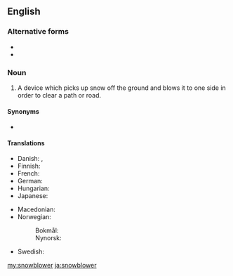 {{also|snow blower}}
==English==

===Alternative forms===
* {{l|en|snow blower}}
* {{l|en|snow-blower}}

===Noun===
{{en-noun}}
# A device which picks up snow off the ground and blows it to one side in order to clear a path or road.

====Synonyms====
* {{l|en|snowthrower}}

====Translations====
{{trans-top|a device for clearing a path or road of snow}}
* Danish: {{t|da|snekanon}}, {{t|da|sneslynge|c}}
* Finnish: {{t+|fi|lumilinko}}
* French: {{t+|fr|souffleuse|f}}
* German: {{t|de|Schneefräse|f}}
* Hungarian: {{t|hu|hómaró}}
* Japanese: {{t|ja|除雪機|tr=josetsuki|sc=Jpan}}
{{trans-mid}}
* Macedonian: {{t|mk|снегочистачка|f}}
* Norwegian:
*: Bokmål: {{t|nb|snøfreser|m}}
*: Nynorsk: {{t|nn|snøfresar|m}}
* Swedish: {{t+|sv|snöslunga|c}}
{{trans-bottom}}

[[my:snowblower]]
[[ja:snowblower]]